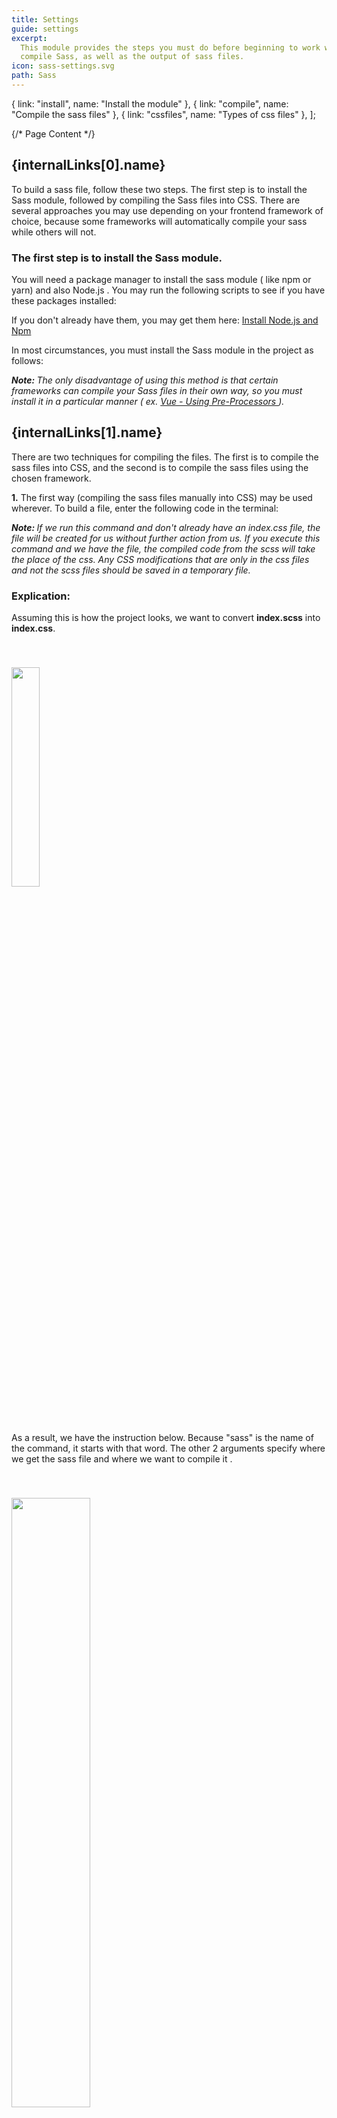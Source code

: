 ```yaml
---
title: Settings
guide: settings
excerpt:
  This module provides the steps you must do before beginning to work with and
  compile Sass, as well as the output of sass files.
icon: sass-settings.svg
path: Sass
---
```



  { link: "install", name: "Install the module" },
  { link: "compile", name: "Compile the sass files" },
  { link: "cssfiles", name: "Types of css files" },
];

{/* Page Content */}

<section id={internalLinks[0].link}>
  <h2>{internalLinks[0].name}</h2>
  <p>
    To build a sass file, follow these two steps. The first step is to install
    the Sass module, followed by compiling the Sass files into CSS. There are
    several approaches you may use depending on your frontend framework of
    choice, because some frameworks will automatically compile your sass while
    others will not.
  </p>
  <h3>The first step is to install the Sass module.</h3>
  <p>
    You will need a package manager to install the sass module ( like npm or
    yarn) and also Node.js . You may run the following scripts to see if you
    have these packages installed:
  </p>
  <CodeSnippet
    content="node -v; 
    npm -v;"
    lang="bash"
    client:load="react"
  />
  <p>
    If you don't already have them, you may get them here:
    <a
      href="https://treehouse.github.io/installation-guides/windows/node-windows.html"
      class="link"
    >
      Install Node.js and Npm
    </a>
    <p>
      In most circumstances, you must install the Sass module in the project as
      follows:
    </p>
  </p>
  <CodeSnippet content={"npm i sass;"} lang="bash" client:load="react" />
  <i>
    <b>Note: </b>The only disadvantage of using this method is that certain
    frameworks can compile your Sass files in their own way, so you must install
    it in a particular manner ( ex.
    <a
      href="https://vue-loader.vuejs.org/guide/pre-processors.html#sass"
      class="link"
    >
      Vue - Using Pre-Processors
    </a>
    ).
  </i>
</section>

<section id={internalLinks[1].link}>
  <h2>{internalLinks[1].name}</h2>
  <p>
    There are two techniques for compiling the files. The first is to compile
    the sass files into CSS, and the second is to compile the sass files using
    the chosen framework.
  </p>
  <div class="mt-1">
    <p>
      <b>1.</b> The first way (compiling the sass files manually into CSS) may
      be used wherever. To build a file, enter the following code in the
      terminal:
    </p>
    <CodeSnippet
      content={
        "sass source/stylesheets/index.scss build/stylesheets/index.css;"
      }
      lang="bash"
      client:load="react"
    />
    <i>
      <b>Note: </b>
      If we run this command and don't already have an index.css file, the file will
      be created for us without further action from us. If you execute this command
      and we have the file, the compiled code from the scss will take the place of
      the css. Any CSS modifications that are only in the css files and not the scss
      files should be saved in a temporary file.
    </i>
    <h3>Explication: </h3>
    <p>
      Assuming this is how the project looks, we want to convert
      <b>index.scss</b> into <b>index.css</b>.
    </p>
    <img
      src="/componentui/sass-settings/complie-folder.svg"
      style="width: 30%;margin:2.5rem auto;"
    />
    <p>
      As a result, we have the instruction below. Because "sass" is the name of
      the command, it starts with that word. The other 2 arguments specify where
      we get the sass file and where we want to compile it .
    </p>
    <img
      src="/componentui/sass-settings/compile-command.svg"
      style="width: 50%;margin:2.5rem auto;"
    />
    <p>
      Hence, in order to compile, import the Sass file similarly to how you
      imported the CSS file, and the framework will take care of the rest.
    </p>
    <p>
      Using the --watch flag, you can additionally watch certain files or
      folders. The watch flag instructs Sass to monitor your source files for
      modifications and re-compile CSS after each Sass save. You would simply
      add the watch flag to your command, like in the following example, if you
      wanted to monitor (rather than manually build) your input.scss file:
    </p>
    <CodeSnippet
      content="sass --watch source/stylesheets/index.scss build/stylesheets/index.css;"
      lang="bash"
      client:load="react"
    />
  </div>
  <div class="mt-1">
    <p>
      <b>2.</b> The second approach is having the framework automatically
      compile the sass files. To ensure that it functions in your framework, you
      must check for this.
    </p>
  </div>
</section>

<section id={internalLinks[2].link}>
  <h2>{internalLinks[2].name}</h2>
  <p>Sass has the ability to produce three different kinds of files. </p>
  <h3>[file-name].css</h3>
  <p>
    Is the file with all the compiled code, together with the comments, spaces,
    and order.
  </p>
  <h3>[file-name].css.map</h3>
  <p>
    By default, a file with the ".map" extension is created when you compile a
    Sass file into CSS. A CSS source map is a file that links the CSS code that
    has been produced with its original Sass source code.
  </p>
  <p>
    The name, line numbers, and column positions of the original Sass file are
    all included in a file known as a CSS source map. When employing browser
    developer tools, it is utilized by web developers and designers to
    troubleshoot their Sass and CSS code.
  </p>
  <h3>[file-name].min.css</h3>
  <p>
    With the —style option with the value set to compressed, Sass can produce
    CSS files that have been compressed. A minified version of the original Sass
    file, free of any extraneous whitespace and comments, will be produced as
    the final CSS file.
  </p>
  <p>
    For instance, you can run the following command in the terminal to convert a
    Sass file named styles.scss into a minified CSS file named styles.min.css:
  </p>
  <CodeSnippet
    content="sass [file-name].scss [file-name].min.css --style compressed
     "
    lang="bash"
    client:load="react"
  />
  <p>
    By doing this, a minified CSS file called styles.min.css will be created,
    which can be used in production settings to minimize file size and speed up
    the loading of web pages.
  </p>
  <i>
    <b>Note: </b>
    It should be noted that while minifying CSS code can aid in performance improvement,
    it can also make the code more difficult to comprehend and maintain. For development
    and debugging purposes, it is frequently advised to preserve a non-minified version
    of the CSS code.
  </i>
</section>
